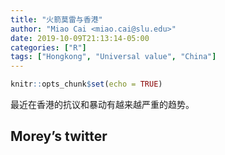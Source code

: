 ```yaml
---
title: "火箭莫雷与香港"
author: "Miao Cai <miao.cai@slu.edu>"
date: 2019-10-09T21:13:14-05:00
categories: ["R"]
tags: ["Hongkong", "Universal value", "China"]
---
```


```r
knitr::opts_chunk$set(echo = TRUE)
```

最近在香港的抗议和暴动有越来越严重的趋势。

## Morey's twitter


